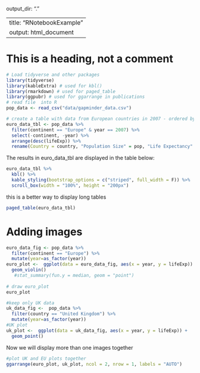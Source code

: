 output_dir: "."

---
title: "RNotebookExample"
output: html_document
---

# This is a heading, not a comment

```r
# Load tidyverse and other packages
library(tidyverse)
library(kableExtra) # used for kbl()
library(rmarkdown) # used for paged_table
library(ggpubr) # used for ggarrange in publications
# read file  into R
pop_data <- read_csv("data/gapminder_data.csv")

# create a table with data from European countries in 2007 - ordered by life expectancy
euro_data_tbl <- pop_data %>% 
  filter(continent == "Europe" & year == 2007) %>% 
  select(-continent, -year) %>% 
  arrange(desc(lifeExp)) %>% 
  rename(Country = country, "Population Size" = pop, "Life Expectancy" = lifeExp, "GDP" = gdpPercap)

```

The results in euro_data_tbl are displayed in the table below:

```r
euro_data_tbl %>% 
  kbl() %>% 
  kable_styling(bootstrap_options = c("striped", full_width = F)) %>% 
  scroll_box(width = "100%", height = "200px")


```

this is a better way to display long tables

```r
paged_table(euro_data_tbl)
```

# Adding images
```r
euro_data_fig <- pop_data %>% 
  filter(continent == "Europe") %>% 
  mutate(year=as_factor(year))
euro_plot <-  ggplot(data = euro_data_fig, aes(x = year, y = lifeExp)) +
  geom_violin()
   #stat_summary(fun.y = median, geom = "point")
   
# draw euro_plot
euro_plot

```

```r
#keep only UK data
uk_data_fig <-  pop_data %>% 
  filter(country == "United Kingdom") %>% 
  mutate(year=as_factor(year))
#UK plot
uk_plot <-  ggplot(data = uk_data_fig, aes(x = year, y = lifeExp)) +
  geom_point()
```

Now we will display more than one images together

```r

#plot UK and EU plots together
ggarrange(euro_plot, uk_plot, ncol = 2, nrow = 1, labels = "AUTO")

```


